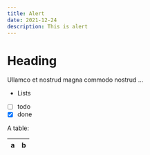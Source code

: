 ```yaml
---
title: Alert
date: 2021-12-24
description: This is alert
---
```


# Heading
Ullamco et nostrud magna commodo nostrud ...

* Lists
* [ ] todo
* [x] done

A table:

| a | b |
| - | - |
